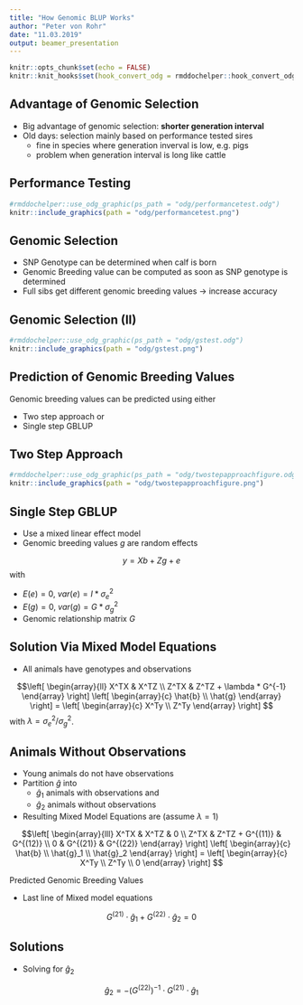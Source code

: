 ```yaml
---
title: "How Genomic BLUP Works"
author: "Peter von Rohr"
date: "11.03.2019"
output: beamer_presentation
---
```


```r
knitr::opts_chunk$set(echo = FALSE)
knitr::knit_hooks$set(hook_convert_odg = rmddochelper::hook_convert_odg)
```


## Advantage of Genomic Selection
* Big advantage of genomic selection: __shorter generation interval__
* Old days: selection mainly based on performance tested sires
    + fine in species where generation inverval is low, e.g. pigs
    + problem when generation interval is long like cattle
    
    
## Performance Testing
```r
#rmddochelper::use_odg_graphic(ps_path = "odg/performancetest.odg")
knitr::include_graphics(path = "odg/performancetest.png")
```
 

## Genomic Selection
* SNP Genotype can be determined when calf is born
* Genomic Breeding value can be computed as soon as SNP genotype is determined
* Full sibs get different genomic breeding values
$\rightarrow$ increase accuracy


## Genomic Selection (II)
```r
#rmddochelper::use_odg_graphic(ps_path = "odg/gstest.odg")
knitr::include_graphics(path = "odg/gstest.png")
```
 

## Prediction of Genomic Breeding Values
Genomic breeding values can be predicted using either

* Two step approach or 
* Single step GBLUP


## Two Step Approach

```r
#rmddochelper::use_odg_graphic(ps_path = "odg/twostepapproachfigure.odg")
knitr::include_graphics(path = "odg/twostepapproachfigure.png")
```


## Single Step GBLUP
* Use a mixed linear effect model
* Genomic breeding values $g$ are random effects

$$y = Xb + Zg + e$$
with 

* $E(e) = 0$, $var(e) = I * \sigma_e^2$
* $E(g) = 0$, $var(g) = G * \sigma_g^2$ 
* Genomic relationship matrix $G$

 
## Solution Via Mixed Model Equations
* All animals have genotypes and observations

$$\left[ 
  \begin{array}{ll}
  X^TX  &  X^TZ  \\
  Z^TX  &  Z^TZ + \lambda * G^{-1}
  \end{array}
\right]
\left[
  \begin{array}{c}
  \hat{b} \\
  \hat{g}
  \end{array}
\right]
=
\left[
  \begin{array}{c}
  X^Ty \\
  Z^Ty
  \end{array}
\right]
$$
with $\lambda = \sigma_e^2 / \sigma_g^2$.


## Animals Without Observations
* Young animals do not have observations
* Partition $\hat{g}$ into 
    + $\hat{g}_1$ animals with observations and
    + $\hat{g}_2$ animals without observations
* Resulting Mixed Model Equations are (assume $\lambda = 1$)

$$\left[ 
  \begin{array}{lll}
  X^TX  &  X^TZ             &  0 \\
  Z^TX  &  Z^TZ + G^{(11)}  &  G^{(12)} \\
  0     &  G^{(21)}         &  G^{(22)}
  \end{array}
\right]
\left[
  \begin{array}{c}
  \hat{b} \\
  \hat{g}_1  \\
  \hat{g}_2
  \end{array}
\right]
=
\left[
  \begin{array}{c}
  X^Ty \\
  Z^Ty \\
  0
  \end{array}
\right]
$$
    
   
Predicted Genomic Breeding Values

* Last line of Mixed model equations

$$ G^{(21)} \cdot \hat{g}_1 + G^{(22)} \cdot \hat{g}_2 = 0$$

## Solutions

* Solving for $\hat{g}_2$

$$\hat{g}_2 = -  (G^{(22)})^{-1} \cdot G^{(21)} \cdot \hat{g}_1$$











